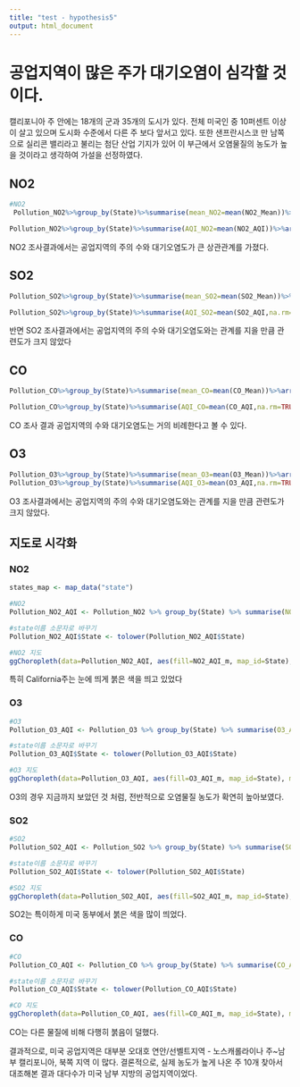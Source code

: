 ---
title: "test - hypothesis5"
output: html_document
---

# 공업지역이 많은 주가 대기오염이 심각할 것이다.

캘리포니아 주 안에는 18개의 군과 35개의 도시가 있다. 전체 미국인 중 10퍼센트 이상이 살고 있으며 도시화 수준에서 다른 주 보다 앞서고 있다. 또한 샌프란시스코 만 남쪽으로 실리콘 밸리라고 불리는 첨단 산업 기지가 있어 이 부근에서 오염물질의 농도가 높을 것이라고 생각하여 가설을 선정하였다. 

## NO2

```{r}
#NO2
 Pollution_NO2%>%group_by(State)%>%summarise(mean_NO2=mean(NO2_Mean))%>%arrange(desc(mean_NO2))

Pollution_NO2%>%group_by(State)%>%summarise(AQI_NO2=mean(NO2_AQI))%>%arrange(desc(AQI_NO2))
```

NO2 조사결과에서는 공업지역의 주의 수와 대기오염도가 큰 상관관계를 가졌다.


## SO2


```{r}
Pollution_SO2%>%group_by(State)%>%summarise(mean_SO2=mean(SO2_Mean))%>%arrange(desc(mean_SO2))

Pollution_SO2%>%group_by(State)%>%summarise(AQI_SO2=mean(SO2_AQI,na.rm=TRUE))%>%arrange(desc(AQI_SO2))
```

반면 SO2 조사결과에서는 공업지역의 주의 수와 대기오염도와는 관계를 지을 만큼 관련도가 크지 않았다


## CO


```{r}

Pollution_CO%>%group_by(State)%>%summarise(mean_CO=mean(CO_Mean))%>%arrange(desc(mean_CO))

Pollution_CO%>%group_by(State)%>%summarise(AQI_CO=mean(CO_AQI,na.rm=TRUE))%>%arrange(desc(AQI_CO))
```

CO 조사 결과 공업지역의 수와 대기오염도는 거의 비례한다고 볼 수 있다.


## O3


```{r}
Pollution_O3%>%group_by(State)%>%summarise(mean_O3=mean(O3_Mean))%>%arrange(desc(mean_O3))
Pollution_O3%>%group_by(State)%>%summarise(AQI_O3=mean(O3_AQI,na.rm=TRUE))%>%arrange(desc(AQI_O3))
```

O3 조사결과에서는 공업지역의 주의 수와 대기오염도와는 관계를 지을 만큼 관련도가 크지 않았다.

## 지도로 시각화

### NO2
```{r}
states_map <- map_data("state")

#NO2
Pollution_NO2_AQI <- Pollution_NO2 %>% group_by(State) %>% summarise(NO2_AQI_m = mean(NO2_AQI, na.rm = TRUE))

#state이름 소문자로 바꾸기
Pollution_NO2_AQI$State <- tolower(Pollution_NO2_AQI$State)

#NO2 지도
ggChoropleth(data=Pollution_NO2_AQI, aes(fill=NO2_AQI_m, map_id=State), map=states_map) + labs(title = "Severity of contamination - NO2") + theme(plot.title = element_text(face = "bold", size = 12))

```

특히 California주는 눈에 띄게 붉은 색을 띄고 있었다


### O3


```{r}
#O3
Pollution_O3_AQI <- Pollution_O3 %>% group_by(State) %>% summarise(O3_AQI_m = mean(O3_AQI, na.rm = TRUE))

#state이름 소문자로 바꾸기
Pollution_O3_AQI$State <- tolower(Pollution_O3_AQI$State)

#O3 지도
ggChoropleth(data=Pollution_O3_AQI, aes(fill=O3_AQI_m, map_id=State), map=states_map) + labs(title = "Severity of contamination - O3") + theme(plot.title = element_text(face = "bold", size = 12))

```

O3의 경우 지금까지 보았던 것 처럼, 전반적으로 오염물질 농도가 확연히 높아보였다.


### SO2


```{r}
#SO2
Pollution_SO2_AQI <- Pollution_SO2 %>% group_by(State) %>% summarise(SO2_AQI_m = mean(SO2_AQI, na.rm = TRUE))

#state이름 소문자로 바꾸기
Pollution_SO2_AQI$State <- tolower(Pollution_SO2_AQI$State)

#SO2 지도
ggChoropleth(data=Pollution_SO2_AQI, aes(fill=SO2_AQI_m, map_id=State), map=states_map) + labs(title = "Severity of contamination - SO2") + theme(plot.title = element_text(face = "bold", size = 12))

```

SO2는 특이하게 미국 동부에서 붉은 색을 많이 띄었다.


### CO


```{r}
#CO
Pollution_CO_AQI <- Pollution_CO %>% group_by(State) %>% summarise(CO_AQI_m = mean(CO_AQI, na.rm = TRUE))

#state이름 소문자로 바꾸기
Pollution_CO_AQI$State <- tolower(Pollution_CO_AQI$State)

#CO 지도
ggChoropleth(data=Pollution_CO_AQI, aes(fill=CO_AQI_m, map_id=State), map=states_map) + labs(title = "Severity of contamination - CO") + theme(plot.title = element_text(face = "bold", size = 12))

```

CO는 다른 물질에 비해 다행히 붉음이 덜했다.

결과적으로, 미국 공업지역은 대부분 오대호 연안/선벨트지역 - 노스캐롤라이나 주~남부 캘리포니아, 북쪽 지역 이 많다. 결론적으로, 실제 농도가 높게 나온 주 10개 찾아서 대조해본 결과 대다수가 미국 남부 지방의 공업지역이었다.
